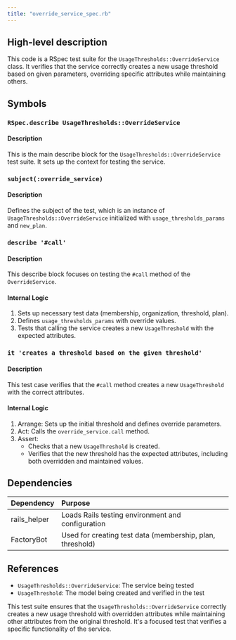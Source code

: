 ```yaml
---
title: "override_service_spec.rb"
---
```


## High-level description
This code is a RSpec test suite for the `UsageThresholds::OverrideService` class. It verifies that the service correctly creates a new usage threshold based on given parameters, overriding specific attributes while maintaining others.

## Symbols

### `RSpec.describe UsageThresholds::OverrideService`
#### Description
This is the main describe block for the `UsageThresholds::OverrideService` test suite. It sets up the context for testing the service.

### `subject(:override_service)`
#### Description
Defines the subject of the test, which is an instance of `UsageThresholds::OverrideService` initialized with `usage_thresholds_params` and `new_plan`.

### `describe '#call'`
#### Description
This describe block focuses on testing the `#call` method of the `OverrideService`.

#### Internal Logic
1. Sets up necessary test data (membership, organization, threshold, plan).
2. Defines `usage_thresholds_params` with override values.
3. Tests that calling the service creates a new `UsageThreshold` with the expected attributes.

### `it 'creates a threshold based on the given threshold'`
#### Description
This test case verifies that the `#call` method creates a new `UsageThreshold` with the correct attributes.

#### Internal Logic
1. Arrange: Sets up the initial threshold and defines override parameters.
2. Act: Calls the `override_service.call` method.
3. Assert: 
   - Checks that a new `UsageThreshold` is created.
   - Verifies that the new threshold has the expected attributes, including both overridden and maintained values.

## Dependencies
| Dependency | Purpose |
|:-----------|:--------|
| rails_helper | Loads Rails testing environment and configuration |
| FactoryBot | Used for creating test data (membership, plan, threshold) |

## References
- `UsageThresholds::OverrideService`: The service being tested
- `UsageThreshold`: The model being created and verified in the test

This test suite ensures that the `UsageThresholds::OverrideService` correctly creates a new usage threshold with overridden attributes while maintaining other attributes from the original threshold. It's a focused test that verifies a specific functionality of the service.